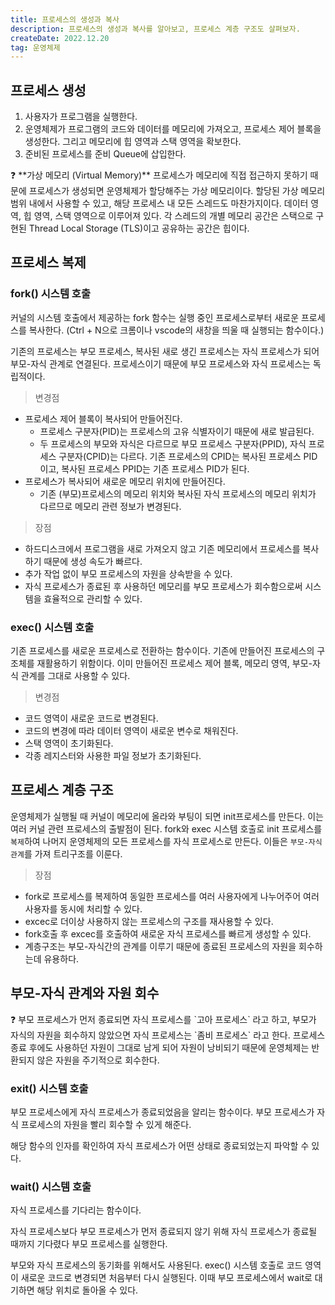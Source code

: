 ```yaml
---
title: 프로세스의 생성과 복사
description: 프로세스의 생성과 복사를 알아보고, 프로세스 계층 구조도 살펴보자.
createDate: 2022.12.20
tag: 운영체제
---
```


## 프로세스 생성

1. 사용자가 프로그램을 실행한다.
2. 운영체제가 프로그램의 코드와 데이터를 메모리에 가져오고, 프로세스 제어 블록을 생성한다. 그리고 메모리에 힙 영역과 스택 영역을 확보한다.
3. 준비된 프로세스를 준비 Queue에 삽입한다.

<aside>
❓ **가상 메모리 (Virtual Memory)**
프로세스가 메모리에 직접 접근하지 못하기 때문에 프로세스가 생성되면 운영체제가 할당해주는 가상 메모리이다. 할당된 가상 메모리 범위 내에서 사용할 수 있고, 해당 프로세스 내 모든 스레드도 마찬가지이다.
데이터 영역, 힙 영역, 스택 영역으로 이루어져 있다. 각 스레드의 개별 메모리 공간은 스택으로 구현된 Thread Local Storage (TLS)이고 공유하는 공간은 힙이다.

</aside>

## 프로세스 복제

### fork() 시스템 호출

커널의 시스템 호출에서 제공하는 fork 함수는 실행 중인 프로세스로부터 새로운 프로세스를 복사한다. (Ctrl + N으로 크롬이나 vscode의 새창을 띄울 때 실행되는 함수이다.)

기존의 프로세스는 부모 프로세스, 복사된 새로 생긴 프로세스는 자식 프로세스가 되어 부모-자식 관계로 연결된다. 프로세스이기 때문에 부모 프로세스와 자식 프로세스는 독립적이다.

> 변경점

- 프로세스 제어 블록이 복사되어 만들어진다.
  - 프로세스 구분자(PID)는 프로세스의 고유 식별자이기 때문에 새로 발급된다.
  - 두 프로세스의 부모와 자식은 다르므로 부모 프로세스 구분자(PPID), 자식 프로세스 구분자(CPID)는 다르다. 기존 프로세스의 CPID는 복사된 프로세스 PID이고, 복사된 프로세스 PPID는 기존 프로세스 PID가 된다.
- 프로세스가 복사되어 새로운 메모리 위치에 만들어진다.
  - 기존 (부모)프로세스의 메모리 위치와 복사된 자식 프로세스의 메모리 위치가 다르므로 메모리 관련 정보가 변경된다.

> 장점

- 하드디스크에서 프로그램을 새로 가져오지 않고 기존 메모리에서 프로세스를 복사하기 때문에 생성 속도가 빠르다.
- 추가 작업 없이 부모 프로세스의 자원을 상속받을 수 있다.
- 자식 프로세스가 종료된 후 사용하던 메모리를 부모 프로세스가 회수함으로써 시스템을 효율적으로 관리할 수 있다.

### exec() 시스템 호출

기존 프로세스를 새로운 프로세스로 전환하는 함수이다. 기존에 만들어진 프로세스의 구조체를 재활용하기 위함이다. 이미 만들어진 프로세스 제어 블록, 메모리 영역, 부모-자식 관계를 그대로 사용할 수 있다.

> 변경점

- 코드 영역이 새로운 코드로 변경된다.
- 코드의 변경에 따라 데이터 영역이 새로운 변수로 채워진다.
- 스택 영역이 초기화된다.
- 각종 레지스터와 사용한 파일 정보가 초기화된다.

## 프로세스 계층 구조

운영체제가 실행될 때 커널이 메모리에 올라와 부팅이 되면 init프로세스를 만든다. 이는 여러 커널 관련 프로세스의 출발점이 된다. fork와 exec 시스템 호출로 init 프로세스를 `복제`하여 나머지 운영체제의 모든 프로세스를 자식 프로세스로 만든다. 이들은 `부모-자식 관계`를 가져 트리구조를 이룬다.

> 장점

- fork로 프로세스를 복제하여 동일한 프로세스를 여러 사용자에게 나누어주어 여러 사용자를 동시에 처리할 수 있다.
- excec로 더이상 사용하지 않는 프로세스의 구조를 재사용할 수 있다.
- fork호출 후 excec를 호출하여 새로운 자식 프로세스를 빠르게 생성할 수 있다.
- 계층구조는 부모-자식간의 관계를 이루기 때문에 종료된 프로세스의 자원을 회수하는데 유용하다.

## 부모-자식 관계와 자원 회수

<aside>
❓ 부모 프로세스가 먼저 종료되면 자식 프로세스를 `고아 프로세스` 라고 하고, 부모가 자식의 자원을 회수하지 않았으면 자식 프로세스는 `좀비 프로세스` 라고 한다.
프로세스 종료 후에도 사용하던 자원이 그대로 남게 되어 자원이 낭비되기 때문에 운영체제는 반환되지 않은 자원을 주기적으로 회수한다.

</aside>

### exit() 시스템 호출

부모 프로세스에게 자식 프로세스가 종료되었음을 알리는 함수이다. 부모 프로세스가 자식 프로세스의 자원을 빨리 회수할 수 있게 해준다.

해당 함수의 인자를 확인하여 자식 프로세스가 어떤 상태로 종료되었는지 파악할 수 있다.

### wait() 시스템 호출

자식 프로세스를 기다리는 함수이다.

자식 프로세스보다 부모 프로세스가 먼저 종료되지 않기 위해 자식 프로세스가 종료될 때까지 기다렸다 부모 프로세스를 실행한다.

부모와 자식 프로세스의 동기화를 위해서도 사용된다. exec() 시스템 호출로 코드 영역이 새로운 코드로 변경되면 처음부터 다시 실행된다. 이때 부모 프로세스에서 wait로 대기하면 해당 위치로 돌아올 수 있다.
